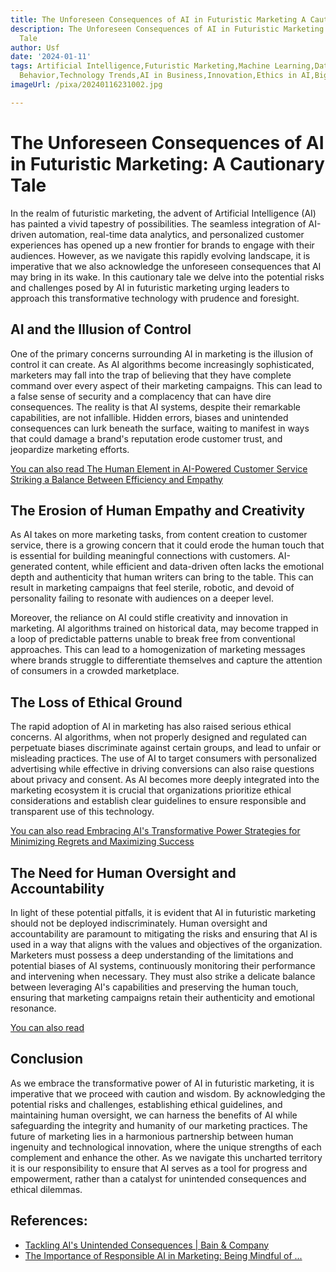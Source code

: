 ```yaml
---
title: The Unforeseen Consequences of AI in Futuristic Marketing A Cautionary Tale
description: The Unforeseen Consequences of AI in Futuristic Marketing A Cautionary
  Tale
author: Usf
date: '2024-01-11'
tags: Artificial Intelligence,Futuristic Marketing,Machine Learning,Data Analysis,Consumer
  Behavior,Technology Trends,AI in Business,Innovation,Ethics in AI,Big Data
imageUrl: /pixa/20240116231002.jpg

---
```

# The Unforeseen  Consequences of AI in Futuristic Marketing: A Cautionary Tale

In the realm of futuristic marketing, the advent of  Artificial Intelligence (AI) has painted a vivid tapestry of possibilities. The seamless integration of AI-driven automation, real-time data analytics, and personalized customer experiences has opened up a new frontier for brands to engage with their audiences.  However, as we navigate this rapidly evolving landscape, it is imperative  that we also acknowledge  the unforeseen consequences that AI may bring in its wake. In this cautionary tale we delve into the potential  risks and challenges  posed by AI in futuristic marketing urging leaders to approach this transformative technology with prudence and foresight.

##  AI and the Illusion of Control

One of the primary concerns surrounding AI in marketing is the illusion of control it  can create. As AI algorithms become increasingly sophisticated, marketers may fall into the trap of believing that they have complete command over every  aspect of their marketing  campaigns. This  can lead to a false sense of security and a complacency that can have dire consequences. The reality is  that AI systems, despite their remarkable capabilities, are  not infallible. Hidden errors, biases and unintended  consequences can lurk beneath the  surface, waiting  to  manifest in  ways that could  damage a brand's reputation erode customer trust, and jeopardize marketing  efforts.

[You can also read The Human Element in AI-Powered Customer Service  Striking a Balance Between Efficiency and Empathy](The%20Human%20Element%20in%20AI-Powered%20Customer%20Service%20Striking%20a%20Balance%20Between%20Efficiency%20and%20Empathy)


## The Erosion of Human Empathy and Creativity

As AI takes on more marketing tasks, from content creation  to customer service, there is a growing concern  that it could erode the human touch that is  essential for building meaningful connections with customers. AI-generated content, while efficient and  data-driven often lacks the emotional depth and authenticity that human writers can bring to the table. This can result in marketing campaigns that feel sterile, robotic, and devoid of personality failing to resonate with audiences on a deeper level.

Moreover, the reliance on AI could stifle creativity and innovation in marketing. AI algorithms trained on historical data, may become trapped in a  loop of predictable patterns unable to break free from conventional approaches. This can  lead to a homogenization of marketing messages where  brands  struggle to differentiate themselves and  capture the attention of consumers in a crowded marketplace.

## The Loss of Ethical Ground

The rapid adoption of AI in marketing has also raised serious ethical concerns. AI algorithms,  when not properly designed and regulated can perpetuate biases discriminate against certain groups, and lead to unfair or misleading practices.  The use of AI to target consumers with personalized advertising while effective in driving conversions can also raise  questions about privacy and consent. As AI becomes more deeply integrated into the marketing ecosystem it is crucial that organizations prioritize ethical  considerations and establish  clear guidelines to ensure responsible and transparent use of  this technology.

[You can also read Embracing AI's Transformative  Power  Strategies for Minimizing Regrets and Maximizing Success](Embracing%20AI%27s%20Transformative%20Power%20Strategies%20for%20Minimizing%20Regrets%20and%20Maximizing%20Success)


## The Need for  Human Oversight and Accountability

In light  of these potential pitfalls,  it  is evident that AI in futuristic marketing should not be deployed indiscriminately. Human oversight and accountability are paramount to mitigating the risks and ensuring  that AI is used in a way that aligns with the values and objectives of the organization. Marketers  must possess a deep understanding of the limitations and potential biases of AI systems,  continuously monitoring their performance and intervening when  necessary. They must also strike a  delicate balance between leveraging AI's capabilities and preserving the human touch, ensuring that marketing campaigns retain their authenticity and emotional resonance.

[You can also read ]()


## Conclusion

As we embrace the transformative power  of AI in futuristic marketing,  it is  imperative that we proceed with caution and wisdom. By acknowledging the potential risks and challenges, establishing ethical  guidelines,  and maintaining human  oversight, we can  harness the  benefits of AI while  safeguarding the integrity and humanity of our marketing practices. The future of marketing lies in a harmonious partnership between  human ingenuity and  technological innovation, where the  unique strengths  of each complement and enhance the other.  As  we navigate  this uncharted territory it is our responsibility  to  ensure that AI serves as a tool for progress and  empowerment, rather than a  catalyst  for unintended consequences and ethical dilemmas.

## References:
- [Tackling AI's Unintended Consequences | Bain & Company](https://www.bain.com/insights/tackling-ais-unintended-consequences/)
- [The Importance of Responsible AI in Marketing: Being Mindful of ...](https://www.linkedin.com/pulse/importance-responsible-ai-marketing-being-mindful-you-yakup-1e?trk=public_post)
